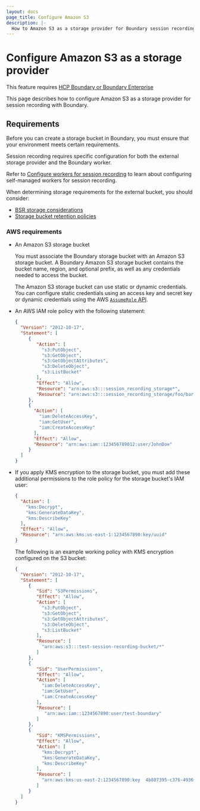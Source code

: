 ```yaml
---
layout: docs
page_title: Configure Amazon S3
description: |-
  How to Amazon S3 as a storage provider for Boundary session recording.
---
```


# Configure Amazon S3 as a storage provider

<EnterpriseAlert product="boundary">This feature requires <a href="https://www.hashicorp.com/products/boundary">HCP Boundary or Boundary Enterprise</a></EnterpriseAlert>

This page describes how to configure Amazon S3 as a storage provider for session recording with Boundary.

## Requirements

Before you can create a storage bucket in Boundary, you must ensure that your environment meets certain requirements.

Session recording requires specific configuration for both the external storage provider and the Boundary worker.

Refer to [Configure workers for session recording](/boundary/docs/configuration/session-recording/configure-worker-storage) to learn about configuring self-managed workers for session recording.

When determining storage requirements for the external bucket, you should consider:

- [BSR storage considerations](/boundary/docs/configuration/session-recording#storage-considerations)
- [Storage bucket retention policies](/boundary/docs/configuration/session-recording/configure-storage-policy)

### AWS requirements

- An Amazon S3 storage bucket

   You must associate the Boundary storage bucket with an Amazon S3 storage bucket. A Boundary Amazon S3 storage bucket contains the bucket name, region, and optional prefix, as well as any credentials needed to access the bucket.

   The Amazon S3 storage bucket can use static or dynamic credentials.
   You can configure static credentials using an access key and secret key or dynamic credentials using the AWS [`AssumeRole` API](https://docs.aws.amazon.com/STS/latest/APIReference/API_AssumeRole).

- An AWS IAM role policy with the following statement:

   ```json
   {
     "Version": "2012-10-17",
     "Statement": [
        {
           "Action": [
             "s3:PutObject",
             "s3:GetObject",
             "s3:GetObjectAttributes",
             "s3:DeleteObject",
             "s3:ListBucket"
           ],
           "Effect": "Allow",
           "Resource": "arn:aws:s3:::session_recording_storage*",
           "Resource": "arn:aws:s3:::session_recording_storage/foo/bar/zoo/*"
        },
        {
          "Action": [
            "iam:DeleteAccessKey",
            "iam:GetUser",
            "iam:CreateAccessKey"
          ],
          "Effect": "Allow",
          "Resource": "arn:aws:iam::123456789012:user/JohnDoe"
        }
     ]
   }
   ```

- If you apply KMS encryption to the storage bucket, you must add these additional permissions to the role policy for the storage bucket's IAM user:

   ```json
   {
     "Action": [
       "kms:Decrypt",
       "kms:GenerateDataKey",
       "kms:DescribeKey"
     ],
     "Effect": "Allow",
     "Resource": "arn:aws:kms:us-east-1:1234567890:key/uuid"
   }
   ```

   The following is an example working policy with KMS encryption configured on the S3 bucket:

    ```json
    {
      "Version": "2012-10-17",
      "Statement": [
         {
            "Sid": "S3Permissions",
            "Effect": "Allow",
            "Action": [
              "s3:PutObject",
              "s3:GetObject",
              "s3:GetObjectAttributes",
              "s3:DeleteObject",
              "s3:ListBucket"
            ],
            "Resource": [
              "arn:aws:s3:::test-session-recording-bucket/*"
            ]
         },
         {
            "Sid": "UserPermissions",
            "Effect": "Allow",
            "Action": [
              "iam:DeleteAccessKey",
              "iam:GetUser",
              "iam:CreateAccessKey"
            ],
            "Resource": [
               "arn:aws:iam::1234567890:user/test-boundary"
            ]
         },
         {
            "Sid": "KMSPermissions",
            "Effect": "Allow",
            "Action": [
              "kms:Decrypt",
              "kms:GenerateDataKey",
              "kms:DescribeKey"
            ],
            "Resource": [
              "arn:aws:kms:us-east-2:1234567890:key  4b887395-c376-4936-8f37-80c592ea582c"
            ]
         }
      ]
    }
    ```